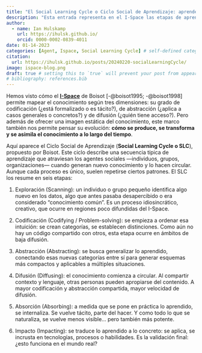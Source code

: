 ```yaml
---
title: "El Social Learning Cycle o Ciclo Social de Aprendizaje: aprender en el I-Space"
description: "Esta entrada representa en el I-Space las etapas de aprendizaje por las que suele pasar un agente."
author:
  - name: Ian Hulskamp
    url: https://ihulsk.github.io/
    orcid: 0000-0002-0839-4011
date: 01-14-2023
categories: [Agent, Ispace, Social Learning Cycle] # self-defined categories
citation: 
  url: https://ihulsk.github.io/posts/20240220-socialLearningCycle/ 
image: ispace-blog.png
draft: true # setting this to `true` will prevent your post from appearing on your listing page until you're ready!
# bibliography: references.bib
---
```


Hemos visto cómo el [**I-Space**](../20231027-ispaceBasics/index.qmd) de Boisot [-@boisot1995; -@boisot1998] permite mapear el conocimiento según tres dimensiones: su grado de codificación (¿está formalizado o es tácito?), de abstracción (¿aplica a casos generales o concretos?) y de difusión (¿quién tiene acceso?). Pero además de ofrecer una imagen estática del conocimiento, este marco también nos permite pensar su evolución: **cómo se produce, se transforma y se asimila el conocimiento a lo largo del tiempo**.

Aquí aparece el Ciclo Social de Aprendizaje (**Social Learning Cycle o SLC**), propuesto por Boisot. Este ciclo describe una secuencia típica de aprendizaje que atraviesan los agentes sociales —individuos, grupos, organizaciones— cuando generan nuevo conocimiento y lo hacen circular. Aunque cada proceso es único, suelen repetirse ciertos patrones. El SLC los resume en seis etapas:

1. Exploración (Scanning): un individuo o grupo pequeño identifica algo nuevo en los datos, algo que antes pasaba desapercibido o era considerado “conocimiento común”. Es un proceso idiosincrático, creativo, que ocurre en regiones poco difundidas del I-Space.

2. Codificación (Codifying / Problem-solving): se empieza a ordenar esa intuición: se crean categorías, se establecen distinciones. Como aún no hay un código compartido con otros, esta etapa ocurre en ámbitos de baja difusión.

3. Abstracción (Abstracting): se busca generalizar lo aprendido, conectando esas nuevas categorías entre sí para generar esquemas más compactos y aplicables a múltiples situaciones.

4. Difusión (Diffusing): el conocimiento comienza a circular. Al compartir contexto y lenguaje, otras personas pueden apropiarse del contenido. A mayor codificación y abstracción compartida, mayor velocidad de difusión.

5. Absorción (Absorbing): a medida que se pone en práctica lo aprendido, se internaliza. Se vuelve tácito, parte del hacer. Y como todo lo que se naturaliza, se vuelve menos visible… pero también más potente.

6. Impacto (Impacting): se traduce lo aprendido a lo concreto: se aplica, se incrusta en tecnologías, procesos o habilidades. Es la validación final: ¿esto funciona en el mundo real?






